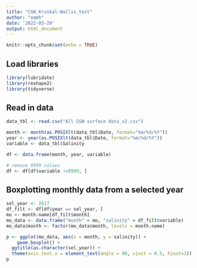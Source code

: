 ```yaml
---
title: "CGW_Kruskal-Wallis_test"
author: "eqmh"
date: '2022-03-29'
output: html_document
---
```


```r
knitr::opts_chunk$set(echo = TRUE)
```

## Load libraries
```r

library(lubridate)
library(reshape2)
library(tidyverse)
```

## Read in data

```r
data_tbl <- read.csv("All CGW surface data_v2.csv")

month <- month(as.POSIXlt(data_tbl$Date, format="%m/%d/%Y"))
year <- year(as.POSIXlt(data_tbl$Date, format="%m/%d/%Y"))
variable <- data_tbl$Salinity

df <- data.frame(month, year, variable)

# remove 9999 values
df <- df[df$variable !=9999, ]
```

## Boxplotting monthly data from a selected year

```r
sel_year <- 2017
df_filt <- df[df$year == sel_year, ] 
mo <- month.name[df_filt$month]
mo_data <- data.frame("month" = mo, "salinity" = df_filt$variable)
mo_data$month <- factor(mo_data$month, levels = month.name)

p <- ggplot(mo_data, aes(x = month, y = salinity)) + 
    geom_boxplot() + 
  ggtitle(as.character(sel_year)) +
  theme(axis.text.x = element_text(angle = 90, vjust = 0.5, hjust=1))
p
```

